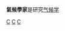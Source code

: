 '''氣候學家'''是研究[[气候学|气候学]]

{{Commonscat|Climatologists|氣候學家}}

[[Category:各领域地理学家|C]]
[[Category:大氣科學家|C]]
[[Category:气候学|C]]